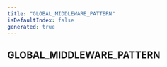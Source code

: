 ```yaml
---
title: "GLOBAL_MIDDLEWARE_PATTERN"
isDefaultIndex: false
generated: true
---
```



<!-- This file was generated from the CommandKit source. Do not modify. Instead, re-run the "docgen" script -->


## GLOBAL_MIDDLEWARE_PATTERN

<GenerationInfo sourceFile="packages/commandkit/src/app/router/CommandsRouter.ts" sourceLine="38" packageName="commandkit" />




